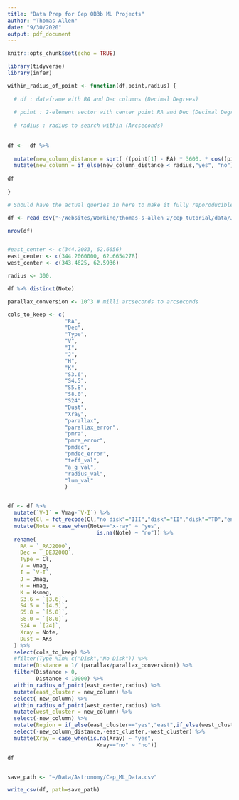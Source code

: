 ```yaml
---
title: "Data Prep for Cep OB3b ML Projects"
author: "Thomas Allen"
date: "9/30/2020"
output: pdf_document
---
```


```r
knitr::opts_chunk$set(echo = TRUE)

library(tidyverse)
library(infer)
```



```r

within_radius_of_point <- function(df,point,radius) {
  
  # df : dataframe with RA and Dec columns (Decimal Degrees)
  
  # point : 2-element vector with center point RA and Dec (Decimal Degrees)
  
  # radius : radius to search within (Arcseconds)
  
  
df <-  df %>% 
  
  mutate(new_column_distance = sqrt( ((point[1] - RA) * 3600. * cos((pi/180.)*Dec))^2   +  ((Dec-point[2]) * 3600.)^2)) %>% 
  mutate(new_column = if_else(new_column_distance < radius,"yes", "no"))
  
df
  
}

```


```r

# Should have the actual queries in here to make it fully reporoducible

df <- read_csv("~/Websites/Working/thomas-s-allen 2/cep_tutorial/data/J.ApJ.750.125.ysos_2MASS_GAIA_raw.csv")

nrow(df)


#east_center <- c(344.2083, 62.6656)
east_center <- c(344.2060000, 62.6654278)
west_center <- c(343.4625, 62.5936)

radius <- 300.

df %>% distinct(Note)

parallax_conversion <- 10^3 # milli arcseconds to arcseconds

cols_to_keep <- c(
                  "RA",
                  "Dec",
                  "Type",
                  "V",
                  "I",
                  "J",
                  "H",
                  "K",
                  "S3.6",
                  "S4.5",
                  "S5.8",
                  "S8.0",
                  "S24",
                  "Dust",
                  "Xray",
                  "parallax",
                  "parallax_error",
                  "pmra",
                  "pmra_error",
                  "pmdec",
                  "pmdec_error",
                  "teff_val",
                  "a_g_val",
                  "radius_val",
                  "lum_val"
                  )


df <- df %>%
  mutate(`V-I` = Vmag-`V-I`) %>% 
  mutate(Cl = fct_recode(Cl,"no disk"="III","disk"="II","disk"="TD","envelope"="I")) %>% 
  mutate(Note = case_when(Note=="x-ray" ~ "yes",
                            is.na(Note) ~ "no")) %>% 
  rename(
    RA = `_RAJ2000`,
    Dec = `_DEJ2000`,
    Type = Cl,
    V = Vmag,
    I = `V-I`,
    J = Jmag,
    H = Hmag,
    K = Ksmag,
    S3.6 = `[3.6]`,
    S4.5 = `[4.5]`,
    S5.8 = `[5.8]`,
    S8.0 = `[8.0]`,
    S24 = `[24]`,
    Xray = Note,
    Dust = AKs
  ) %>% 
  select(cols_to_keep) %>% 
  #filter(Type %in% c("Disk","No Disk")) %>% 
  mutate(Distance = 1/ (parallax/parallax_conversion)) %>% 
  filter(Distance > 0,
         Distance < 10000) %>% 
  within_radius_of_point(east_center,radius) %>% 
  mutate(east_cluster = new_column) %>% 
  select(-new_column) %>% 
  within_radius_of_point(west_center,radius) %>% 
  mutate(west_cluster = new_column) %>% 
  select(-new_column) %>% 
  mutate(Region = if_else(east_cluster=="yes","east",if_else(west_cluster=="yes","west","halo"))) %>% 
  select(-new_column_distance,-east_cluster,-west_cluster) %>% 
  mutate(Xray = case_when(is.na(Xray) ~ "yes",
                            Xray=="no" ~ "no"))

df


save_path <- "~/Data/Astronomy/Cep_ML_Data.csv"

write_csv(df, path=save_path)
```


